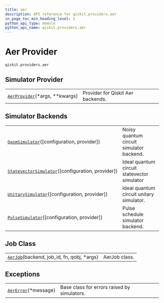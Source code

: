 ```yaml
---
title: aer
description: API reference for qiskit.providers.aer
in_page_toc_min_heading_level: 2
python_api_type: module
python_api_name: qiskit.providers.aer
---
```


<span id="module-qiskit.providers.aer" />

# Aer Provider

`qiskit.providers.aer`

## Simulator Provider

|                                                                                                          |                                   |
| -------------------------------------------------------------------------------------------------------- | --------------------------------- |
| [`AerProvider`](qiskit.providers.aer.AerProvider "qiskit.providers.aer.AerProvider")(\*args, \*\*kwargs) | Provider for Qiskit Aer backends. |

## Simulator Backends

|                                                                                                                                             |                                             |
| ------------------------------------------------------------------------------------------------------------------------------------------- | ------------------------------------------- |
| [`QasmSimulator`](qiskit.providers.aer.QasmSimulator "qiskit.providers.aer.QasmSimulator")(\[configuration, provider])                      | Noisy quantum circuit simulator backend.    |
| [`StatevectorSimulator`](qiskit.providers.aer.StatevectorSimulator "qiskit.providers.aer.StatevectorSimulator")(\[configuration, provider]) | Ideal quantum circuit statevector simulator |
| [`UnitarySimulator`](qiskit.providers.aer.UnitarySimulator "qiskit.providers.aer.UnitarySimulator")(\[configuration, provider])             | Ideal quantum circuit unitary simulator.    |
| [`PulseSimulator`](qiskit.providers.aer.PulseSimulator "qiskit.providers.aer.PulseSimulator")(\[configuration, provider])                   | Pulse schedule simulator backend.           |

## Job Class

|                                                                                                           |               |
| --------------------------------------------------------------------------------------------------------- | ------------- |
| [`AerJob`](qiskit.providers.aer.AerJob "qiskit.providers.aer.AerJob")(backend, job\_id, fn, qobj, \*args) | AerJob class. |

## Exceptions

|                                                                                        |                                             |
| -------------------------------------------------------------------------------------- | ------------------------------------------- |
| [`AerError`](qiskit.providers.aer.AerError "qiskit.providers.aer.AerError")(\*message) | Base class for errors raised by simulators. |

